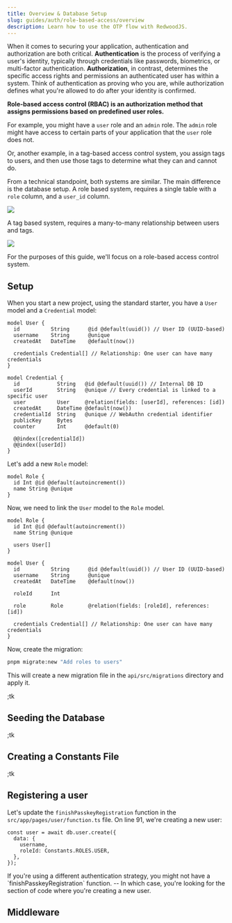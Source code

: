 ```yaml
---
title: Overview & Database Setup
slug: guides/auth/role-based-access/overview
description: Learn how to use the OTP flow with RedwoodJS.
---
```



When it comes to securing your application, authentication and authorization are both critical. **Authentication** is the process of verifying a user's identity, typically through credentials like passwords, biometrics, or multi-factor authentication. **Authorization**, in contrast, determines the specific access rights and permissions an authenticated user has within a system. Think of authentication as proving who you are, while authorization defines what you're allowed to do after your identity is confirmed.

**Role-based access control (RBAC) is an authorization method that assigns permissions based on predefined user roles.**

For example, you might have a `user` role and an `admin` role. The `admin` role might have access to certain parts of your application that the `user` role does not.

Or, another example, in a tag-based access control system, you assign tags to users, and then use those tags to determine what they can and cannot do.

From a technical standpoint, both systems are similar. The main difference is the database setup. A role based system, requires a single table with a `role` column, and a `user_id` column.

![](./images/user-role-table.png)

A tag based system, requires a many-to-many relationship between users and tags.

![](./images/user-permission-table.png)

For the purposes of this guide, we'll focus on a role-based access control system.

## Setup

When you start a new project, using the standard starter, you have a `User` model and a `Credential` model:

```prisma title="prisma/schema.prisma" showLineNumbers=false
model User {
  id          String      @id @default(uuid()) // User ID (UUID-based)
  username    String      @unique
  createdAt   DateTime    @default(now())

  credentials Credential[] // Relationship: One user can have many credentials
}

model Credential {
  id            String   @id @default(uuid()) // Internal DB ID
  userId        String   @unique // Every credential is linked to a specific user
  user          User     @relation(fields: [userId], references: [id])
  createdAt     DateTime @default(now())
  credentialId  String   @unique // WebAuthn credential identifier
  publicKey     Bytes
  counter       Int      @default(0)

  @@index([credentialId])
  @@index([userId])
}
```

Let's add a new `Role` model:

```prisma title="prisma/schema.prisma" showLineNumbers=false
model Role {
  id Int @id @default(autoincrement())
  name String @unique
}
```

Now, we need to link the `User` model to the `Role` model.

```prisma title="prisma/schema.prisma" showLineNumbers=false {"The Implicit Relationship": 4} {"The Foreign Key": 12} {"The Relation Field": 14}
model Role {
  id Int @id @default(autoincrement())
  name String @unique

  users User[]
}

model User {
  id          String      @id @default(uuid()) // User ID (UUID-based)
  username    String      @unique
  createdAt   DateTime    @default(now())

  roleId      Int

  role        Role        @relation(fields: [roleId], references: [id])

  credentials Credential[] // Relationship: One user can have many credentials
}
```

Now, create the migration:

```bash
pnpm migrate:new "Add roles to users"
```

This will create a new migration file in the `api/src/migrations` directory and apply it.

<Aside type="caution" title="If your migration fails">
;tk
</Aside>

## Seeding the Database
;tk

## Creating a Constants File
;tk

## Registering a user
Let's update the `finishPasskeyRegistration` function in the `src/app/pages/user/function.ts` file. On line 91, we're creating a new user:

```tsx title="src/app/pages/user/function.ts" startLineNumber={91} ins={4}
const user = await db.user.create({
  data: {
    username,
    roleId: Constants.ROLES.USER,
  },
});
```

<Aside type="note" title="Using a different authentication strategy?">
If you're using a different authentication strategy, you might not have a `finishPasskeyRegistration` function. -- In which case, you're looking for the section of code where you're creating a new user.
</Aside>

## Middleware